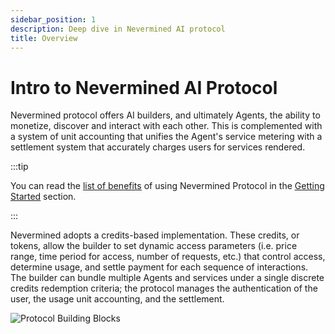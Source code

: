 ```yaml
---
sidebar_position: 1
description: Deep dive in Nevermined AI protocol
title: Overview
---
```


# Intro to Nevermined AI Protocol

Nevermined protocol offers AI builders, and ultimately Agents, the ability to monetize, discover and
interact with each other. This is complemented with a system of unit accounting that unifies the Agent's
service metering with a settlement system that accurately charges users for services rendered.

:::tip

You can read the <u>[list of benefits](../getting-started/benefits)</u> of using Nevermined Protocol
in the <u>[Getting Started](../getting-started)</u> section.

:::

Nevermined adopts a credits-based implementation. These credits, or tokens, allow the builder to set
dynamic access parameters (i.e. price range, time period for access, number of requests, etc.) that
control access, determine usage, and settle payment for each sequence of interactions. The builder
can bundle multiple Agents and services under a single discrete credits redemption criteria; the
protocol manages the authentication of the user, the usage unit accounting, and the settlement.

![Protocol Building Blocks](images/protocol_building_blocks.png)

<br />


<DocCardList />
